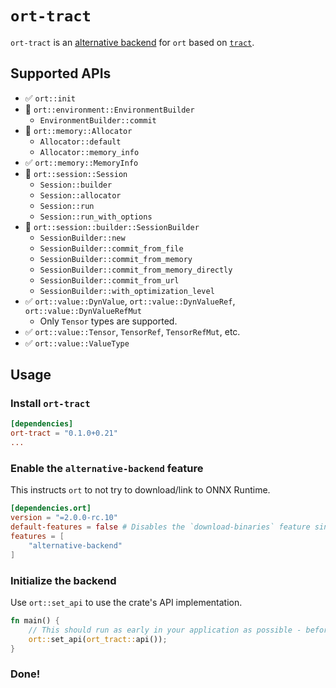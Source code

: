
# `ort-tract`
`ort-tract` is an [alternative backend](/backends) for `ort` based on [`tract`](https://github.com/sonos/tract).

## Supported APIs
- ✅ `ort::init`
- 🔷 `ort::environment::EnvironmentBuilder`
    - `EnvironmentBuilder::commit`
- 🔷 `ort::memory::Allocator`
    - `Allocator::default`
    - `Allocator::memory_info`
- ✅ `ort::memory::MemoryInfo`
- 🔷 `ort::session::Session`
    - `Session::builder`
    - `Session::allocator`
    - `Session::run`
    - `Session::run_with_options`
- 🔷 `ort::session::builder::SessionBuilder`
    - `SessionBuilder::new`
    - `SessionBuilder::commit_from_file`
    - `SessionBuilder::commit_from_memory`
    - `SessionBuilder::commit_from_memory_directly`
    - `SessionBuilder::commit_from_url`
    - `SessionBuilder::with_optimization_level`
- ✅ `ort::value::DynValue`, `ort::value::DynValueRef`, `ort::value::DynValueRefMut`
    - Only `Tensor` types are supported.
- ✅ `ort::value::Tensor`, `TensorRef`, `TensorRefMut`, etc.
- ✅ `ort::value::ValueType`

## Usage

<Steps>

### Install `ort-tract`
```toml filename="Cargo.toml"
[dependencies]
ort-tract = "0.1.0+0.21"
...
```

### Enable the `alternative-backend` feature
This instructs `ort` to not try to download/link to ONNX Runtime.

```toml filename="Cargo.toml"
[dependencies.ort]
version = "=2.0.0-rc.10"
default-features = false # Disables the `download-binaries` feature since we don't need it
features = [
    "alternative-backend"
]
```

### Initialize the backend
Use `ort::set_api` to use the crate's API implementation.

```rs
fn main() {
    // This should run as early in your application as possible - before you ever use `ort`!
    ort::set_api(ort_tract::api());
}
```

### Done!

</Steps>
